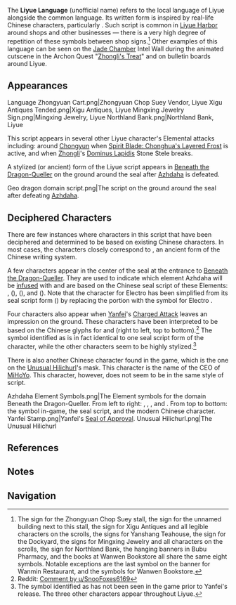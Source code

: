 {{Community}}
{{Terminology Infobox
|image        = Liyue Language Example.jpg
|caption      = Example of the Liyue written language.
|type         = Languages
}}
<section begin="Description" />The '''Liyue Language''' (unofficial name) refers to the local language of Liyue alongside the common language. Its written form is inspired by real-life Chinese characters, particularly {{w|seal script}}. Such script is common in [[Liyue Harbor]] around shops and other businesses &mdash; there is a very high degree of repetition of these symbols between shop signs.<ref group="Note">The sign for the Zhongyuan Chop Suey stall, the sign for the unnamed building next to this stall, the sign for Xigu Antiques and all legible characters on the scrolls, the signs for Yanshang Teahouse, the sign for the Dockyard, the signs for Mingxing Jewelry and all characters on the scrolls, the sign for Northland Bank, the hanging banners in Bubu Pharmacy, and the books at Wanwen Bookstore all share the same eight symbols. Notable exceptions are the last symbol on the banner for Wanmin Restaurant, and the symbols for Wanwen Bookstore.</ref> Other examples of this language can be seen on the [[Jade Chamber]] Intel Wall during the animated cutscene in the Archon Quest "[[Zhongli's Treat]]" and on bulletin boards around Liyue.<section end="Description" />

==Appearances==
<gallery widths="185" hideaddbutton="true">
Language Zhongyuan Cart.png|Zhongyuan Chop Suey Vendor, Liyue
Xigu Antiques Tended.png|Xigu Antiques, Liyue
Mingxing Jewelry Sign.png|Mingxing Jewelry, Liyue
Northland Bank.png|Northland Bank, Liyue
</gallery>

This script appears in several other Liyue character's Elemental attacks including: around [[Chongyun]] when [[Spirit Blade: Chonghua's Layered Frost]] is active, and when [[Zhongli]]'s [[Dominus Lapidis]] Stone Stele breaks.

A stylized (or ancient) form of the Liyue script appears in [[Beneath the Dragon-Queller]] on the ground around the seal after [[Azhdaha]] is defeated.

<gallery widths="185" hideaddbutton="true">
Geo dragon domain script.png|The script on the ground around the seal after defeating [[Azhdaha]].
</gallery>

==Deciphered Characters==
There are few instances where characters in this script that have been deciphered and determined to be based on existing Chinese characters. In most cases, the characters closely correspond to {{w|seal script}}, an ancient form of the Chinese writing system.

A few characters appear in the center of the seal at the entrance to [[Beneath the Dragon-Queller]]. They are used to indicate which element Azhdaha will be [[Beneath the Dragon-Queller#Elements|infused]] with and are based on the Chinese seal script of these Elements: {{Electro}} {{Lang|zh=雷}}, {{Hydro}} ({{Lang|mini=1|zh=水}}), {{Cryo}} ({{Lang|mini=1|zh=冰}}), and {{Pyro}} ({{Lang|mini=1|zh=火}}). Note that the character for Electro has been simplified from its seal script form ({{Lang|mini=1|靁}}) by replacing the {{Lang|mini=1|zh=畾}} portion with the symbol for Electro {{Element|Electro|25}}.

Four characters also appear when [[Yanfei]]'s [[Seal of Approval|Charged Attack]] leaves an impression on the ground. These characters have been interpreted to be based on the Chinese glyphs for {{Lang|mini=1|zh=福|zh_tl=blessing,}} {{Lang|mini=1|zh=祿|zh_tl=prosperity,}} {{Lang|mini=1|zh=商|zh_tl=business,}} and {{Lang|mini=1|zh=印|zh_tl=seal" or "stamp}} (right to left, top to bottom).<ref>Reddit: [https://www.reddit.com/r/Genshin_Impact/comments/nal34v/comment/gxunn83/?utm_source=share&utm_medium=web2x&context=3 Comment by u/SnooFoxes6169]</ref> The symbol identified as {{Lang|mini=1|zh=印}} is in fact identical to one seal script form of the character, while the other characters seem to be highly stylized.<ref group="Note">The symbol identified as {{Lang|mini=1|zh=印}} has not been seen in the game prior to Yanfei's release. The three other characters appear throughout Liyue.</ref>

There is also another Chinese character found in the game, which is the one on the [[Unusual Hilichurl]]'s mask. This character is {{Lang|mini=1|zh=伟|zh_tl=Wei,}} the name of the CEO of [[MiHoYo]]. This character, however, does not seem to be in the same style of script.

<gallery widths="185" hideaddbutton="true">
Azhdaha Element Symbols.png|The Element symbols for the domain Beneath the Dragon-Queller. From left to right: {{Electro}}, {{Hydro}}, {{Cryo}}, and {{Pyro}}. From top to bottom: the symbol in-game, the seal script, and the modern Chinese character.
Yanfei Stamp.png|Yanfei's [[Seal of Approval]].
Unusual Hilichurl.png|The Unusual Hilichurl
</gallery>

==References==
{{Reflist}}

==Notes==
{{Reflist|note=1}}

==Navigation==
{{Lore Navbox}}